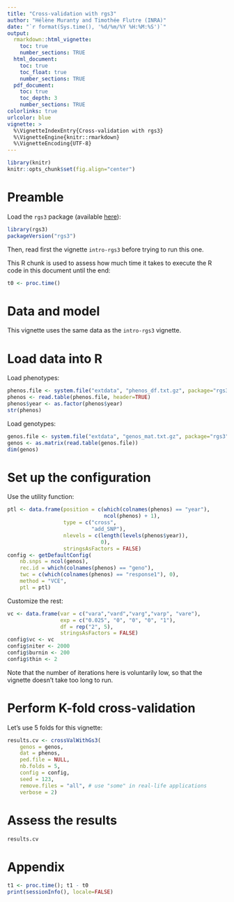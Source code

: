 ```yaml
---
title: "Cross-validation with rgs3"
author: "Hélène Muranty and Timothée Flutre (INRA)"
date: "`r format(Sys.time(), '%d/%m/%Y %H:%M:%S')`"
output:
  rmarkdown::html_vignette:
    toc: true
    number_sections: TRUE
  html_document:
    toc: true
    toc_float: true
    number_sections: TRUE
  pdf_document:
    toc: true
    toc_depth: 3
    number_sections: TRUE
colorlinks: true
urlcolor: blue
vignette: >
  %\VignetteIndexEntry{Cross-validation with rgs3}
  %\VignetteEngine{knitr::rmarkdown}
  %\VignetteEncoding{UTF-8}
---
```


<!--
setwd("~/src/rgs3/vignettes/")

library(devtools)
build_vignettes()

library(rmarkdown)
render("crossval-rgs3.Rmd", "html_document")
-->

```r
library(knitr)
knitr::opts_chunk$set(fig.align="center")
```


# Preamble

Load the `rgs3` package (available [here](https://github.com/timflutre/rgs3)):
```r
library(rgs3)
packageVersion("rgs3")
```

Then, read first the vignette `intro-rgs3` before trying to run this one.

This R chunk is used to assess how much time it takes to execute the R code in this document until the end:
```r
t0 <- proc.time()
```


# Data and model

This vignette uses the same data as the `intro-rgs3` vignette.



# Load data into R

Load phenotypes:

```r
phenos.file <- system.file("extdata", "phenos_df.txt.gz", package="rgs3")
phenos <- read.table(phenos.file, header=TRUE)
phenos$year <- as.factor(phenos$year)
str(phenos)
```

Load genotypes:

```r
genos.file <- system.file("extdata", "genos_mat.txt.gz", package="rgs3")
genos <- as.matrix(read.table(genos.file))
dim(genos)
```



# Set up the configuration

Use the utility function:

```r
ptl <- data.frame(position = c(which(colnames(phenos) == "year"),
                               ncol(phenos) + 1),
                  type = c("cross",
                           "add_SNP"),
                  nlevels = c(length(levels(phenos$year)),
                              0),
                  stringsAsFactors = FALSE)
config <- getDefaultConfig(
    nb.snps = ncol(genos),
    rec.id = which(colnames(phenos) == "geno"),
    twc = c(which(colnames(phenos) == "response1"), 0),
    method = "VCE",
    ptl = ptl)
```

Customize the rest:

```r
vc <- data.frame(var = c("vara","vard","varg","varp", "vare"),
                 exp = c("0.025", "0", "0", "0", "1"),
                 df = rep("2", 5),
                 stringsAsFactors = FALSE)
config$vc <- vc
config$niter <- 2000
config$burnin <- 200
config$thin <- 2
```

Note that the number of iterations here is voluntarily low, so that the vignette doesn't take too long to run.


# Perform K-fold cross-validation

Let's use 5 folds for this vignette:

```r
results.cv <- crossValWithGs3(
    genos = genos,
    dat = phenos,
    ped.file = NULL,
    nb.folds = 5,
    config = config,
    seed = 123,
    remove.files = "all", # use "some" in real-life applications
    verbose = 2)
```


# Assess the results

```r
results.cv
```



# Appendix

```r
t1 <- proc.time(); t1 - t0
print(sessionInfo(), locale=FALSE)
```
